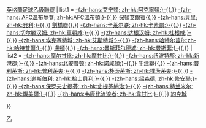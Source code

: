 {{Navbox
| name  = 英乙2014-15
| title = [[2014年至2015年英格蘭足球乙級聯賽|2014/15年]]{{,}}[[英格蘭足球乙級聯賽]]
| list1 = [[艾宁顿斯坦利足球俱乐部|-{zh-hans:艾宁顿; zh-hk:阿克寧頓;}-]]{{,}} [[AFC溫布頓|-{zh-hans: AFC温布尔登; zh-hk:AFC溫布頓;}-]]{{,}} [[保顿艾尔宾足球俱乐部|保頓艾爾賓]]{{,}} [[貝里足球俱樂部|-{zh-hans:貝里; zh-hk:貝利;}-]]{{,}} [[剑桥联足球俱乐部|劍橋聯]]{{,}} [[卡莱尔联足球俱乐部|-{zh-hans:卡莱尔联; zh-hk:卡素爾;}-]]{{,}} [[切尔滕汉姆足球俱乐部|-{zh-hans:切尔滕汉姆; zh-hk:車頓咸;}-]]{{,}} [[达根汉姆和雷德布里奇足球俱乐部|-{zh-hans:达根汉姆; zh-hk:杜根咸;}-]]{{,}} [[埃克塞特城足球俱乐部|-{zh-hans:埃克塞特城; zh-hk:艾斯特城;}-]]{{,}} [[哈特尔普尔联足球俱乐部|-{zh-hans:哈特尔普尔;zh-hk:哈特普爾;}-]]{{,}} [[卢顿足球俱乐部|盧頓]]{{,}} [[曼斯菲尔德城足球俱乐部|-{zh-hans:曼斯菲尔德城; zh-hk:曼斯菲;}-]]{{,}} 
| list2 = [[摩尔甘比足球俱乐部|-{zh-hans:摩尔甘比; zh-hk:摩甘比;}-]]{{,}} [[纽波特郡足球俱乐部|-{zh-hans:纽波特郡; zh-hk:新港郡;}-]]{{,}} [[北安普顿足球俱乐部|-{zh-hans:北安普顿; zh-hk:諾咸頓;}-]]{{,}} [[牛津联足球俱乐部|牛津聯]]{{,}} [[普利茅斯足球俱乐部|-{zh-hans:普利茅斯; zh-hk:普利茅夫;}-]]{{,}} [[朴茨茅斯足球俱乐部|-{zh-hans:朴茨茅斯; zh-hk:樸茨茅夫;}-]]{{,}} [[谢斯伯利足球俱乐部|-{zh-hans:谢斯伯利; zh-hk:梳士貝利;}-]]{{,}} [[绍森德足球俱乐部|-{zh-hans:绍森德; zh-hk:修安聯;}-]]{{,}} [[史提芬納治足球會|-{zh-hans:保罗夫史提芬; zh-hk:史提芬納治;}-]]{{,}} [[特兰米尔流浪者足球俱乐部|-{zh-hans:特兰米尔; zh-hk:燦美爾;}-]]{{,}} [[韦康比流浪者足球俱乐部|-{zh-hans:韦康比流浪者; zh-hk:韋甘比;}-]]{{,}} [[約克城足球會|約克城]]

}}<noinclude>
[[Category:英格兰足球联赛模板|乙]]
</noinclude>